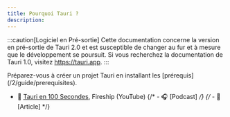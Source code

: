 ```yaml
---
title: Pourquoi Tauri ?
description:
---
```



<Stub />

:::caution[Logiciel en Pré-sortie]
Cette documentation concerne la version en pré-sortie de Tauri 2.0 et est susceptible de changer au fur et à mesure que le développement se poursuit. Si vous recherchez la documentation de Tauri 1.0, visitez https://tauri.app.
:::

<Card title="Prochaines Étapes" icon="rocket">
	Préparez-vous à créer un projet Tauri en installant les
	[prérequis](/2/guide/prerequisites).
</Card>

<Card title="Ressources Supplémentaires" icon="document">

- 🎥 [Tauri en 100 Secondes](https://www.youtube.com/watch?v=-X8evddpu7M), Fireship (YouTube)
  {/* - 🎧 [Podcast] */}
  {/* - 📝 [Article] */}

</Card>
